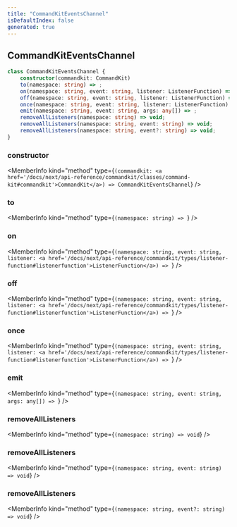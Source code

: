 ```yaml
---
title: "CommandKitEventsChannel"
isDefaultIndex: false
generated: true
---
```



<!-- This file was generated from the CommandKit source. Do not modify. Instead, re-run the "docgen" script -->


## CommandKitEventsChannel

<GenerationInfo sourceFile="packages/commandkit/src/events/CommandKitEventsChannel.ts" sourceLine="7" packageName="commandkit" />



```ts title="Signature"
class CommandKitEventsChannel {
    constructor(commandkit: CommandKit)
    to(namespace: string) => ;
    on(namespace: string, event: string, listener: ListenerFunction) => ;
    off(namespace: string, event: string, listener: ListenerFunction) => ;
    once(namespace: string, event: string, listener: ListenerFunction) => ;
    emit(namespace: string, event: string, args: any[]) => ;
    removeAllListeners(namespace: string) => void;
    removeAllListeners(namespace: string, event: string) => void;
    removeAllListeners(namespace: string, event?: string) => void;
}
```

<div className="members-wrapper">

### constructor

<MemberInfo kind="method" type={`(commandkit: <a href='/docs/next/api-reference/commandkit/classes/command-kit#commandkit'>CommandKit</a>) => CommandKitEventsChannel`}   />


### to

<MemberInfo kind="method" type={`(namespace: string) => `}   />


### on

<MemberInfo kind="method" type={`(namespace: string, event: string, listener: <a href='/docs/next/api-reference/commandkit/types/listener-function#listenerfunction'>ListenerFunction</a>) => `}   />


### off

<MemberInfo kind="method" type={`(namespace: string, event: string, listener: <a href='/docs/next/api-reference/commandkit/types/listener-function#listenerfunction'>ListenerFunction</a>) => `}   />


### once

<MemberInfo kind="method" type={`(namespace: string, event: string, listener: <a href='/docs/next/api-reference/commandkit/types/listener-function#listenerfunction'>ListenerFunction</a>) => `}   />


### emit

<MemberInfo kind="method" type={`(namespace: string, event: string, args: any[]) => `}   />


### removeAllListeners

<MemberInfo kind="method" type={`(namespace: string) => void`}   />


### removeAllListeners

<MemberInfo kind="method" type={`(namespace: string, event: string) => void`}   />


### removeAllListeners

<MemberInfo kind="method" type={`(namespace: string, event?: string) => void`}   />




</div>

